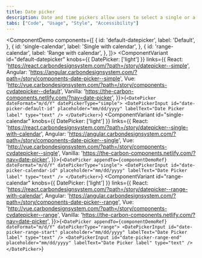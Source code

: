 ```yaml
---
title: Date picker
description: Date and time pickers allow users to select a single or a range of dates and times.
tabs: ["Code", "Usage", "Style", "Accessibility"]
---
```


<ComponentDemo
  components={[
    {
      id: 'default-datepicker',
      label: 'Default',
    },
    {
      id: 'single-calendar',
      label: 'Single with calendar',
    },
    {
      id: 'range-calendar',
      label: 'Range with calendar',
    },
  ]}>
  <ComponentVariant id="default-datepicker" knobs={{
      DatePicker: ['light']
    }}
    links={{
      React:
        'https://react.carbondesignsystem.com/?path=/story/datepicker--simple',
      Angular:
        'https://angular.carbondesignsystem.com/?path=/story/components-date-picker--simple',
      Vue:
        'http://vue.carbondesignsystem.com/?path=/story/components-cvdatepicker--default',
      Vanilla: 'https://the-carbon-components.netlify.com/?nav=date-picker',
    }}>{`
    <DatePicker dateFormat="m/d/Y" datePickerType="simple">
      <DatePickerInput
        id="date-picker-default-id"
        placeholder="mm/dd/yyyy"
        labelText="Date Picker label"
        type="text"
      />
    </DatePicker>
  `}</ComponentVariant>
  <ComponentVariant id="single-calendar" knobs={{
      DatePicker: ['light']
    }}
    links={{
      React:
        'https://react.carbondesignsystem.com/?path=/story/datepicker--single-with-calendar',
      Angular:
        'https://angular.carbondesignsystem.com/?path=/story/components-date-picker--single',
      Vue:
        'http://vue.carbondesignsystem.com/?path=/story/components-cvdatepicker--single',
      Vanilla: 'https://the-carbon-components.netlify.com/?nav=date-picker',
    }}>{`
    <DatePicker appendTo={componentDemoRef} dateFormat="m/d/Y" datePickerType="single">
      <DatePickerInput
        id="date-picker-calendar-id"
        placeholder="mm/dd/yyyy"
        labelText="Date Picker label"
        type="text"
      />
    </DatePicker>
  `}</ComponentVariant>
  <ComponentVariant id="range-calendar" knobs={{
      DatePicker: ['light']
    }}
    links={{
      React:
        'https://react.carbondesignsystem.com/?path=/story/datepicker--range-with-calendar',
      Angular:
        'https://angular.carbondesignsystem.com/?path=/story/components-date-picker--range',
      Vue:
        'http://vue.carbondesignsystem.com/?path=/story/components-cvdatepicker--range',
      Vanilla: 'https://the-carbon-components.netlify.com/?nav=date-picker',
    }}>{`
    <DatePicker appendTo={componentDemoRef} dateFormat="m/d/Y" datePickerType="range">
      <DatePickerInput
        id="date-picker-range-start"
        placeholder="mm/dd/yyyy"
        labelText="Date Picker label"
        type="text"
      />
      <DatePickerInput
        id="date-picker-range-end"
        placeholder="mm/dd/yyyy"
        labelText="Date Picker label"
        type="text"
      />
    </DatePicker>
  `}</ComponentVariant>

  </ComponentDemo>
